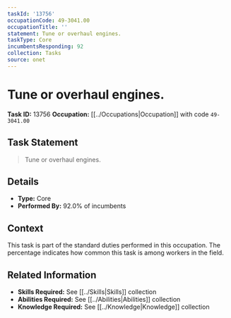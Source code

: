 ```yaml
---
taskId: '13756'
occupationCode: 49-3041.00
occupationTitle: ''
statement: Tune or overhaul engines.
taskType: Core
incumbentsResponding: 92
collection: Tasks
source: onet
---
```

# Tune or overhaul engines.

**Task ID:** 13756
**Occupation:** [[../Occupations|Occupation]] with code `49-3041.00`

## Task Statement

> Tune or overhaul engines.

## Details

- **Type:** Core
- **Performed By:** 92.0% of incumbents

## Context

This task is part of the standard duties performed in this occupation. The percentage indicates how common this task is among workers in the field.

## Related Information

- **Skills Required:** See [[../Skills|Skills]] collection
- **Abilities Required:** See [[../Abilities|Abilities]] collection
- **Knowledge Required:** See [[../Knowledge|Knowledge]] collection
